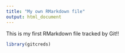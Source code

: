 ```yaml
---
title: "My own RMarkdown file"
output: html_document
---
```


This is my first RMarkdown file tracked by Git!!




```r
library(gitcreds)

```

